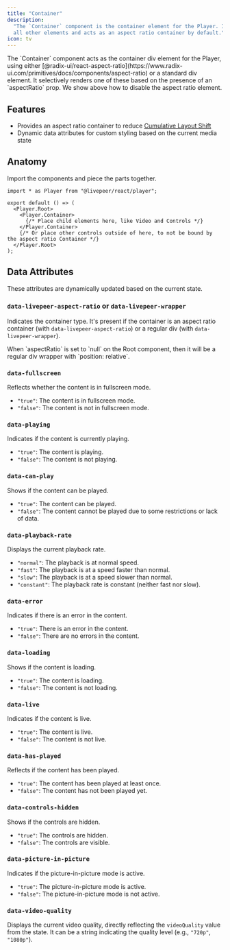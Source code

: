 ```yaml
---
title: "Container"
description:
  "The `Container` component is the container element for the Player. It wraps
  all other elements and acts as an aspect ratio container by default."
icon: tv
---
```



<ExampleWithCode type="player" id="container" />

<Info>
  The `Container` component acts as the container div element for the Player,
  using either
  [@radix-ui/react-aspect-ratio](https://www.radix-ui.com/primitives/docs/components/aspect-ratio)
  or a standard div element. It selectively renders one of these based on the
  presence of an `aspectRatio` prop. We show above how to disable the aspect
  ratio element.
</Info>

## Features

- Provides an aspect ratio container to reduce
  [Cumulative Layout Shift](https://web.dev/cls/)
- Dynamic data attributes for custom styling based on the current media state

## Anatomy

Import the components and piece the parts together.

```tsx
import * as Player from "@livepeer/react/player";

export default () => (
  <Player.Root>
    <Player.Container>
      {/* Place child elements here, like Video and Controls */}
    </Player.Container>
    {/* Or place other controls outside of here, to not be bound by the aspect ratio Container */}
  </Player.Root>
);
```

## Data Attributes

These attributes are dynamically updated based on the current state.

### `data-livepeer-aspect-ratio` or `data-livepeer-wrapper`

Indicates the container type. It's present if the container is an aspect ratio
container (with `data-livepeer-aspect-ratio`) or a regular div (with
`data-livepeer-wrapper`).

<Info>
  When `aspectRatio` is set to `null` on the Root component, then it will be a
  regular div wrapper with `position: relative`.
</Info>

### `data-fullscreen`

Reflects whether the content is in fullscreen mode.

- `"true"`: The content is in fullscreen mode.
- `"false"`: The content is not in fullscreen mode.

### `data-playing`

Indicates if the content is currently playing.

- `"true"`: The content is playing.
- `"false"`: The content is not playing.

### `data-can-play`

Shows if the content can be played.

- `"true"`: The content can be played.
- `"false"`: The content cannot be played due to some restrictions or lack of
  data.

### `data-playback-rate`

Displays the current playback rate.

- `"normal"`: The playback is at normal speed.
- `"fast"`: The playback is at a speed faster than normal.
- `"slow"`: The playback is at a speed slower than normal.
- `"constant"`: The playback rate is constant (neither fast nor slow).

### `data-error`

Indicates if there is an error in the content.

- `"true"`: There is an error in the content.
- `"false"`: There are no errors in the content.

### `data-loading`

Shows if the content is loading.

- `"true"`: The content is loading.
- `"false"`: The content is not loading.

### `data-live`

Indicates if the content is live.

- `"true"`: The content is live.
- `"false"`: The content is not live.

### `data-has-played`

Reflects if the content has been played.

- `"true"`: The content has been played at least once.
- `"false"`: The content has not been played yet.

### `data-controls-hidden`

Shows if the controls are hidden.

- `"true"`: The controls are hidden.
- `"false"`: The controls are visible.

### `data-picture-in-picture`

Indicates if the picture-in-picture mode is active.

- `"true"`: The picture-in-picture mode is active.
- `"false"`: The picture-in-picture mode is not active.

### `data-video-quality`

Displays the current video quality, directly reflecting the `videoQuality` value
from the state. It can be a string indicating the quality level (e.g., `"720p"`,
`"1080p"`).
